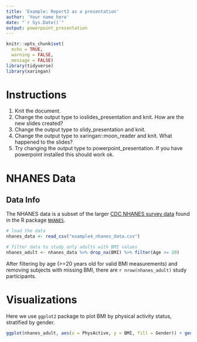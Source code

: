 ```yaml
---
title: 'Example: Report2 as a presentation'
author: 'Your name here'
date: "`r Sys.Date()`"
output: powerpoint_presentation
---
```


```r
knitr::opts_chunk$set(
  echo = TRUE,
  warning = FALSE,
  message = FALSE)
library(tidyverse)
library(xaringan)
```

# Instructions

1. Knit the document.
2. Change the output type to ioslides_presentation and knit. How are the new slides created?
3. Change the output type to slidy_presentation and knit.
4. Change the output type to xaringan::moon_reader and knit. What happened to the slides?
5. Try changing the output type to powerpoint_presentation. If you have powerpoint installed this should work ok.

# NHANES Data

## Data Info

The NHANES data is a subset of the larger [CDC NHANES survey data](https://wwwn.cdc.gov/nchs/nhanes/) found in the R package [`NHANES`](https://cran.r-project.org/web/packages/NHANES/index.html).

```r
# load the data
nhanes_data <- read_csv("example4_nhanes_data.csv")

# filter data to study only adults with BMI values
nhanes_adult <- nhanes_data %>% drop_na(BMI) %>% filter(Age >= 20)
```

After filtering by age (>=20 years old for valid BMI measurements) and removing subjects with missing BMI, there are `r nrow(nhanes_adult)` study participants.


# Visualizations

Here we use `ggplot2` package to plot BMI by physical activity status, stratified by gender.

```r
ggplot(nhanes_adult, aes(x = PhysActive, y = BMI, fill = Gender)) + geom_boxplot()
```




